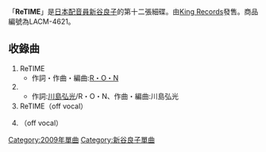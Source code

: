 {{Infobox Single 
| Name           = ReTIME
| Artist         = [[新谷良子|新谷良子]]
| Album          = 
| A-side         = 
| B-side         = 
| Released       = 2009年6月3日 
| Format         = 
| Recorded       = 
| Genre          = [[動畫歌曲|動畫歌曲]]
| Length         = 
| Label          = [[Lantis|Lantis]]
| Writer         = 
| Producer       = 伊藤善之
| Certification  = 
| Chart position = 
| Last single    = [[月とオルゴール|月とオルゴール]]<br />（2008年）
| This single    = '''ReTIME'''<br />（2009年）
| Next single    = 
| Misc           = 
}}
「'''ReTIME'''」是[[日本配音員|日本配音員]][[新谷良子|新谷良子]]的第十二張細碟。由[[King_Records|King Records]]發售。商品編號為LACM-4621。

== 收錄曲 ==
#ReTIME
#*作詞・作曲・編曲:[[R・O・N|R・O・N]]
#{{lang|ja|スパイス}}
#*作詞:[[川島弘光|川島弘光]]/R・O・N、作曲・編曲:川島弘光
#ReTIME（off vocal）
#{{lang|ja|スパイス}}（off vocal） 

{{新谷良子}}
{{DEFAULTSORT:ReTIME}}
{{Single-stub}}

[[Category:2009年單曲|Category:2009年單曲]]
[[Category:新谷良子單曲|Category:新谷良子單曲]]